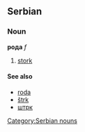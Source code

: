 ==Serbian==
===Noun===
'''рода''' ''f''
#[[stork]]
====See also====
*[[roda]]
*[[štrk]]
*[[штрк]]
[[Category:Serbian nouns]]